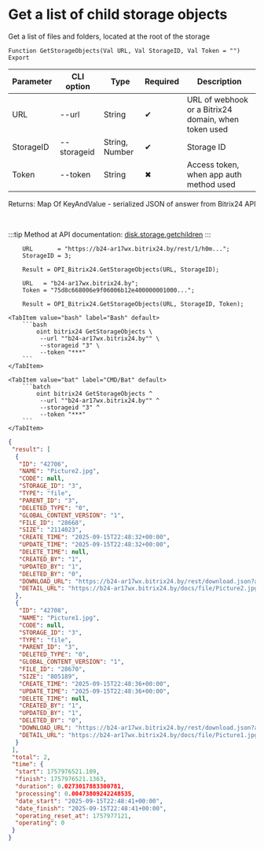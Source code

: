 ﻿---
sidebar_position: 5
description: Get a list of child storage objects and other functions to work with Bitrix24 in the Open Integration Package, a free open-source integration library for 1C:Enterprise 8, OneScript and CLI
keywords: [1C, 1С, 1С:Enterprise, 1С:Enterprise 8.3, API, Integration, Services, Exchange, OneScript, CLI, Bitrix24]
---


# Get a list of child storage objects
 Get a list of files and folders, located at the root of the storage



`Function GetStorageObjects(Val URL, Val StorageID, Val Token = "") Export`

  | Parameter | CLI option | Type | Required | Description |
  |-|-|-|-|-|
  | URL | --url | String | &#x2714; | URL of webhook or a Bitrix24 domain, when token used |
  | StorageID | --storageid | String, Number | &#x2714; | Storage ID |
  | Token | --token | String | &#x2716; | Access token, when app auth method used |

  
  Returns:  Map Of KeyAndValue - serialized JSON of answer from Bitrix24 API

<br/>

:::tip
Method at API documentation: [disk.storage.getchildren](https://dev.1c-bitrix.ru/rest_help/disk/storage/disk_storage_getchildren.php)
:::
<br/>


```bsl title="1C:Enterprise/OneScript code example"
    URL       = "https://b24-ar17wx.bitrix24.by/rest/1/h0m...";
    StorageID = 3;

    Result = OPI_Bitrix24.GetStorageObjects(URL, StorageID);

    URL   = "b24-ar17wx.bitrix24.by";
    Token = "75d8c668006e9f06006b12e400000001000...";

    Result = OPI_Bitrix24.GetStorageObjects(URL, StorageID, Token);
```
 

 <Tabs>
  
    <TabItem value="bash" label="Bash" default>
        ```bash
            oint bitrix24 GetStorageObjects \
             --url ""b24-ar17wx.bitrix24.by"" \
             --storageid "3" \
             --token "***"
        ```
    </TabItem>
  
    <TabItem value="bat" label="CMD/Bat" default>
        ```batch
            oint bitrix24 GetStorageObjects ^
             --url ""b24-ar17wx.bitrix24.by"" ^
             --storageid "3" ^
             --token "***"
        ```
    </TabItem>
</Tabs>


```json title="Result"
{
 "result": [
  {
   "ID": "42706",
   "NAME": "Picture2.jpg",
   "CODE": null,
   "STORAGE_ID": "3",
   "TYPE": "file",
   "PARENT_ID": "3",
   "DELETED_TYPE": "0",
   "GLOBAL_CONTENT_VERSION": "1",
   "FILE_ID": "28668",
   "SIZE": "2114023",
   "CREATE_TIME": "2025-09-15T22:48:32+00:00",
   "UPDATE_TIME": "2025-09-15T22:48:32+00:00",
   "DELETE_TIME": null,
   "CREATED_BY": "1",
   "UPDATED_BY": "1",
   "DELETED_BY": "0",
   "DOWNLOAD_URL": "https://b24-ar17wx.bitrix24.by/rest/download.json?auth=aea4c868006e9f06006b12e4000000010000077d946cde0b1f7694d075dcb049a52034&token=disk%7CaWQ9NDI3MDYmXz1kSm95ZWczdWpWMUV1S0RUYjNiQThJeTkzd3JxNlBIWA%3D%3D%7CImRvd25sb2FkfGRpc2t8YVdROU5ESTNNRFltWHoxa1NtOTVaV2N6ZFdwV01VVjFTMFJVWWpOaVFUaEplVGt6ZDNKeE5sQklXQT09fGFlYTRjODY4MDA2ZTlmMDYwMDZiMTJlNDAwMDAwMDAxMDAwMDA3N2Q5NDZjZGUwYjFmNzY5NGQwNzVkY2IwNDlhNTIwMzQi.iZdDeSPik6yYxWcniTlYv3ShIVCzB6LJk3E6y0utvTk%3D",
   "DETAIL_URL": "https://b24-ar17wx.bitrix24.by/docs/file/Picture2.jpg"
  },
  {
   "ID": "42708",
   "NAME": "Picture1.jpg",
   "CODE": null,
   "STORAGE_ID": "3",
   "TYPE": "file",
   "PARENT_ID": "3",
   "DELETED_TYPE": "0",
   "GLOBAL_CONTENT_VERSION": "1",
   "FILE_ID": "28670",
   "SIZE": "805189",
   "CREATE_TIME": "2025-09-15T22:48:36+00:00",
   "UPDATE_TIME": "2025-09-15T22:48:36+00:00",
   "DELETE_TIME": null,
   "CREATED_BY": "1",
   "UPDATED_BY": "1",
   "DELETED_BY": "0",
   "DOWNLOAD_URL": "https://b24-ar17wx.bitrix24.by/rest/download.json?auth=aea4c868006e9f06006b12e4000000010000077d946cde0b1f7694d075dcb049a52034&token=disk%7CaWQ9NDI3MDgmXz1sTE1Mc1oxaFhYZUpYOUdZMDZCQVgxVE5ZRVFrYmtCWA%3D%3D%7CImRvd25sb2FkfGRpc2t8YVdROU5ESTNNRGdtWHoxc1RFMU1jMW94YUZoWVpVcFlPVWRaTURaQ1FWZ3hWRTVaUlZGclltdENXQT09fGFlYTRjODY4MDA2ZTlmMDYwMDZiMTJlNDAwMDAwMDAxMDAwMDA3N2Q5NDZjZGUwYjFmNzY5NGQwNzVkY2IwNDlhNTIwMzQi.BPuKmQhjyuGnGpXQ9IjssdNwTNf34IkP4QQhxTC2wEs%3D",
   "DETAIL_URL": "https://b24-ar17wx.bitrix24.by/docs/file/Picture1.jpg"
  }
 ],
 "total": 2,
 "time": {
  "start": 1757976521.109,
  "finish": 1757976521.1363,
  "duration": 0.0273017883300781,
  "processing": 0.00473809242248535,
  "date_start": "2025-09-15T22:48:41+00:00",
  "date_finish": "2025-09-15T22:48:41+00:00",
  "operating_reset_at": 1757977121,
  "operating": 0
 }
}
```
